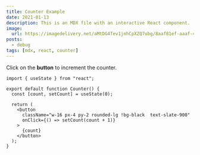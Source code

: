 ```yaml
---
title: Counter Example
date: 2021-01-13
description: This is an MDX file with an interactive React component.
image:
  url: https://imagedelivery.net/aMtDG4Tev1jnhCpXZQ7ubg/8aaf81ef-aaaf-49c2-fba5-8e1922647f00
posts:
  - debug
tags: [mdx, react, counter]
---
```



Click on the **button** to increment the counter.

<Counter />

```tsx data-filename=src/components/counter.tsx
import { useState } from "react";

export default function Counter() {
  const [count, setCount] = useState(0);

  return (
    <button
      className="w-16 px-4 py-2 rounded-lg !bg-black  text-slate-900"
      onClick={() => setCount(count + 1)}
    >
      {count}
    </button>
  );
}
```
